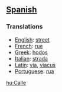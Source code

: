 ==[[Spanish]]==

===Translations===

*[[English]]: [[street]]
*[[French]]: [[rue]]
*[[Greek]]: [[hodos]]
*[[Italian]]: [[strada]]
*[[Latin]]: [[via]], [[viacus]]
*[[Portuguese]]: [[rua]]

[[hu:Calle]]